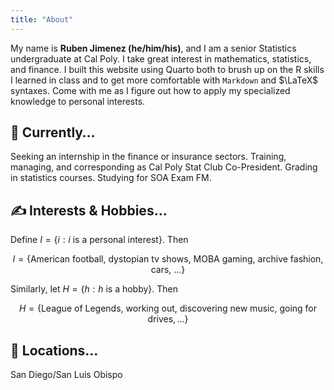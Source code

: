 ```yaml
---
title: "About"
---
```


My name is **Ruben Jimenez (he/him/his)**, and I am a senior Statistics undergraduate at Cal Poly. I take great interest in mathematics, statistics, and finance. I built this website using Quarto both to brush up on the R skills I learned in class and to get more comfortable with `Markdown` and $\LaTeX$ syntaxes. Come with me as I figure out how to apply my specialized knowledge to personal interests.

## 🔭 Currently... 
Seeking an internship in the finance or insurance sectors. Training, managing, and corresponding as Cal Poly Stat Club Co-President. Grading in statistics courses. Studying for SOA Exam FM.

## ✍  Interests & Hobbies... 
Define $I = \{i: i \text{ is a personal interest} \}$. Then 
  
  
$$
I = \{\text{American football, dystopian tv shows, MOBA gaming, archive fashion, cars, ...} \}
$$

  
Similarly, let $H = \{h : h \text{ is a hobby} \}$. Then

$$
H = \{\text{League of Legends, working out, discovering new music, going for drives}, ... \}
$$

## 📍 Locations...
San Diego/San Luis Obispo